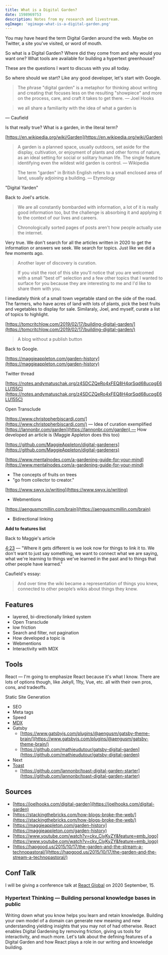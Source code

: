 ```yaml
---
title: What is a Digital Garden?
date: 1598969753
description: Notes from my research and livestream.
ogImage: 'ogimage-what-is-a-digital-garden.png'
---
```


You may have heard the term Digital Garden around the web. Maybe on Twitter, a site you've visited, or word of mouth.

So what is a Digital Garden? Where did they come from and why would you want one? What tools are available for building a hypertext greenhouse?

These are the questions I want to discuss with you all today.

So where should we start? Like any good developer, let's start with Google.

> The phrase "digital garden" is a metaphor for thinking about writing and creating that focuses less on the resulting "showpiece" and more on the process, care, and craft it takes to get there.
— Joel Hooks

> we all share a familiarity with the idea of what a garden is

— Caufield

Is that really true? What is a garden, in the literal term?

[https://en.wikipedia.org/wiki/Garden](https://en.wikipedia.org/wiki/Garden)

> A garden is a planned space, usually outdoors, set aside for the display, cultivation, or enjoyment of plants and other forms of nature, as an ideal setting for social or solitary human life. The single feature identifying even the wildest wild garden is control.
— Wikipedia

> The term "garden" in British English refers to a small enclosed area of land, usually adjoining a building.
— Etymology

"Digital Yarden"

Back to Joel's article.

> We are all constantly bombarded with information, a lot of it is really good information too, but the challenge is absorbing it and applying it to the context of our lives and careers.

> Chronologically sorted pages of posts aren't how people actually use the internet.

Very true. We don't search for all the articles written in 2020 to get the information or answers we seek. We search for topics. Just like we did a few moments ago.

> Another layer of discovery is curation.

> If you visit the root of this site you'll notice that you are welcomed with a small "best of" selection and a few other topics that I wanted to surface for you because they are interesting to me and I'd like to share them with you.

I imediately think of a small town vegetable stand on the side of the road. The farmers, who have acres of land with lots of plants, pick the best fruits and vegetables to display for sale. Similaraly, Joel, and myself, curate a list of topics to highlight.

[https://tomcritchlow.com/2019/02/17/building-digital-garden/](https://tomcritchlow.com/2019/02/17/building-digital-garden/)

> A blog without a publish button

Back to Google.

[https://maggieappleton.com/garden-history](https://maggieappleton.com/garden-history)

Twitter thread

[https://notes.andymatuschak.org/z4SDCZQeRo4xFEQ8H4qrSqd68ucpgE6LU155C](https://notes.andymatuschak.org/z4SDCZQeRo4xFEQ8H4qrSqd68ucpgE6LU155C)

Open Transclude

[https://www.christopherbiscardi.com/](https://www.christopherbiscardi.com/) — Idea of curation exemplified
[https://lannonbr.com/garden](https://lannonbr.com/garden) — How developed an article is (Maggie Appleton does this too)

[https://github.com/MaggieAppleton/digital-gardeners](https://github.com/MaggieAppleton/digital-gardeners)

[https://www.mentalnodes.com/a-gardening-guide-for-your-mind](https://www.mentalnodes.com/a-gardening-guide-for-your-mind)

- The concepts of fruits on trees
- "go from collector to creator."

[https://www.swyx.io/writing](https://www.swyx.io/writing)

- Webmentions

[https://aengusmcmillin.com/brain](https://aengusmcmillin.com/brain)

- Bidirectional linking

**Add to features list**

Back to Maggie's article

[4:23](https://youtu.be/ckv_CjyKyZY?t=263) — "Where it gets different is we look now for things to link it to. We don't want to just say something, we want to connect what we are saying, what we're learning to things we've learned in the past and to things that other people have learned."

Caufield's essay:

> And over time the wiki became a representation of things you knew, connected to other people’s wikis about things they knew.

## Features

- layered, bi-directionally linked system
- Open Transclude
- low friction
- Search and filter, not pagination
- How developed a topic is
- Webmentions
- Interactivity with MDX

## Tools

React — I'm going to emphasize React because it's what I know. There are lots of options though, like Jekyll, 11ty, Vue, etc. all with their own pros, cons, and tradeoffs.

Static Site Generation

- SEO
- Meta tags
- Speed
- [MDX](https://mdxjs.com/)
- Gatsby
    - [https://www.gatsbyjs.com/plugins/@aengusm/gatsby-theme-brain/](https://www.gatsbyjs.com/plugins/@aengusm/gatsby-theme-brain/)
    - [https://github.com/mathieudutour/gatsby-digital-garden](https://github.com/mathieudutour/gatsby-digital-garden)
- Next
- [Toast](https://github.com/ChristopherBiscardi/toast/)
    - [https://github.com/lannonbr/toast-digital-garden-starter](https://github.com/lannonbr/toast-digital-garden-starter)

## Sources

- [https://joelhooks.com/digital-garden](https://joelhooks.com/digital-garden)
- [https://stackingthebricks.com/how-blogs-broke-the-web/](https://stackingthebricks.com/how-blogs-broke-the-web/)
- [https://maggieappleton.com/garden-history](https://maggieappleton.com/garden-history)
- [https://www.youtube.com/watch?v=ckv_CjyKyZY&feature=emb_logo](https://www.youtube.com/watch?v=ckv_CjyKyZY&feature=emb_logo)
- [https://hapgood.us/2015/10/17/the-garden-and-the-stream-a-technopastoral/](https://hapgood.us/2015/10/17/the-garden-and-the-stream-a-technopastoral/)

## Conf Talk

I will be giving a conference talk at [React Global](https://react.geekle.us/) on 2020 September, 15.

### Hypertext Thinking — Building personal knowledge bases in public

Writing down what you know helps you learn and retain knowledge. Building your own model of a domain can generate new meaning and new understanding yielding insights that you may not of had otherwise. React enables Digital Gardening by removing friction, giving us tools for interactivity, and much more. Let's talk about the defining features of a Digital Garden and how React plays a role in our writing and knowledge building.
